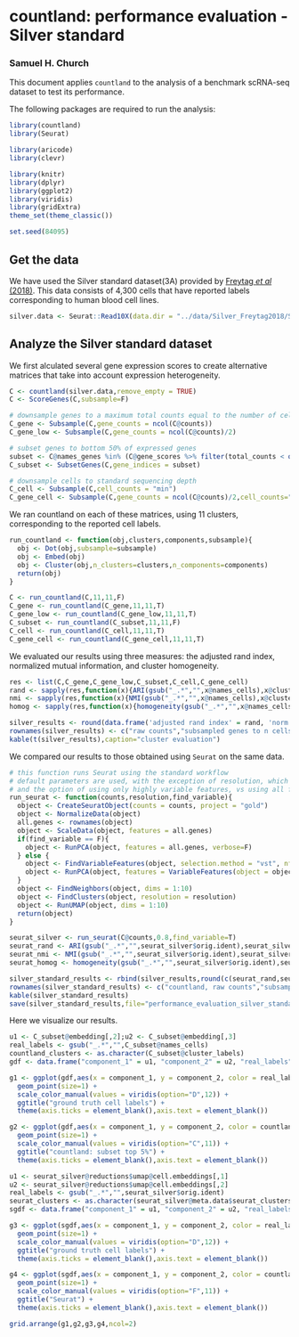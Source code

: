 # countland: performance evaluation - Silver standard
### Samuel H. Church

This document applies `countland` to the analysis of a benchmark scRNA-seq dataset to test its performance.

The following packages are required to run the analysis:

```r
library(countland)
library(Seurat)

library(aricode)
library(clevr)

library(knitr)
library(dplyr)
library(ggplot2)
library(viridis)
library(gridExtra)
theme_set(theme_classic())

set.seed(84095)
```

## Get the data

We have used the Silver standard dataset(3A) provided by [Freytag _et al_ (2018)](10.12688/f1000research.15809.2). This data consists of 4,300 cells that have reported labels corresponding to human blood cell lines.

```r
silver.data <- Seurat::Read10X(data.dir = "../data/Silver_Freytag2018/SilverDataset3a_Freytag2018")
```

## Analyze the Silver standard dataset 

We first alculated several gene expression scores to create alternative matrices that take into account expression heterogeneity.

```r
C <- countland(silver.data,remove_empty = TRUE)
C <- ScoreGenes(C,subsample=F)
```

```r
# downsample genes to a maximum total counts equal to the number of cells
C_gene <- Subsample(C,gene_counts = ncol(C@counts))
C_gene_low <- Subsample(C,gene_counts = ncol(C@counts)/2)

# subset genes to bottom 50% of expressed genes
subset <- C@names_genes %in% (C@gene_scores %>% filter(total_counts < quantile(total_counts,0.95)) %>% pull(names))
C_subset <- SubsetGenes(C,gene_indices = subset)

# downsample cells to standard sequencing depth
C_cell <- Subsample(C,cell_counts = "min")
C_gene_cell <- Subsample(C,gene_counts = ncol(C@counts)/2,cell_counts="min")
```

We ran countland on each of these matrices, using 11 clusters, corresponding to the reported cell labels.

```r
run_countland <- function(obj,clusters,components,subsample){
  obj <- Dot(obj,subsample=subsample)
  obj <- Embed(obj)
  obj <- Cluster(obj,n_clusters=clusters,n_components=components)
  return(obj)
}

C <- run_countland(C,11,11,F)
C_gene <- run_countland(C_gene,11,11,T)
C_gene_low <- run_countland(C_gene_low,11,11,T)
C_subset <- run_countland(C_subset,11,11,F)
C_cell <- run_countland(C_cell,11,11,T)
C_gene_cell <- run_countland(C_gene_cell,11,11,T)
```

We evaluated our results using three measures: the adjusted rand index, normalized mutual information, and cluster homogeneity.

```r
res <- list(C,C_gene,C_gene_low,C_subset,C_cell,C_gene_cell)
rand <- sapply(res,function(x){ARI(gsub("_.*","",x@names_cells),x@cluster_labels)})
nmi <- sapply(res,function(x){NMI(gsub("_.*","",x@names_cells),x@cluster_labels)})
homog <- sapply(res,function(x){homogeneity(gsub("_.*","",x@names_cells),x@cluster_labels)})

silver_results <- round(data.frame('adjusted rand index' = rand, 'norm. mutual info.' = nmi, "homogeneity" = homog, check.names=F),3)
rownames(silver_results) <- c("raw counts","subsampled genes to n cells","subsampled genes to 0.5 * n_cells","dropped top 5% of genes","standard sequencing depth across cells","subsampled genes and standard sequencing depth")
kable(t(silver_results),caption="cluster evaluation")
```

We compared our results to those obtained using `Seurat` on the same data. 

```r
# this function runs Seurat using the standard workflow
# default parameters are used, with the exception of resolution, which can be adjusted
# and the option of using only highly variable features, vs using all features
run_seurat <- function(counts,resolution,find_variable){
  object <- CreateSeuratObject(counts = counts, project = "gold")
  object <- NormalizeData(object)
  all.genes <- rownames(object)
  object <- ScaleData(object, features = all.genes)
  if(find_variable == F){
    object <- RunPCA(object, features = all.genes, verbose=F)
  } else {
    object <- FindVariableFeatures(object, selection.method = "vst", nfeatures = 2000)
    object <- RunPCA(object, features = VariableFeatures(object = object), verbose=F)    
  }
  object <- FindNeighbors(object, dims = 1:10)
  object <- FindClusters(object, resolution = resolution)
  object <- RunUMAP(object, dims = 1:10)
  return(object)
}

seurat_silver <- run_seurat(C@counts,0.8,find_variable=T)
seurat_rand <- ARI(gsub("_.*","",seurat_silver$orig.ident),seurat_silver@meta.data$seurat_clusters)
seurat_nmi <- NMI(gsub("_.*","",seurat_silver$orig.ident),seurat_silver@meta.data$seurat_clusters)
seurat_homog <- homogeneity(gsub("_.*","",seurat_silver$orig.ident),seurat_silver@meta.data$seurat_clusters)

silver_standard_results <- rbind(silver_results,round(c(seurat_rand,seurat_nmi,seurat_homog),3))
rownames(silver_standard_results) <- c("countland, raw counts","subsampled genes to n cells","subsampled genes to 0.5 * n_cells","dropped top 5% of genes","standard sequencing depth across cells","subsampled genes and standard sequencing depth","Seurat")
kable(silver_standard_results)
save(silver_standard_results,file="performance_evaluation_silver_standard_results.RData")
```

Here we visualize our results.

```r
u1 <- C_subset@embedding[,2];u2 <- C_subset@embedding[,3]
real_labels <- gsub("_.*","",C_subset@names_cells)
countland_clusters <- as.character(C_subset@cluster_labels)
gdf <- data.frame("component_1" = u1, "component_2" = u2, "real_labels" = real_labels, "countland_clusters" = countland_clusters)

g1 <- ggplot(gdf,aes(x = component_1, y = component_2, color = real_labels)) + 
  geom_point(size=1) +
  scale_color_manual(values = viridis(option="D",12)) + 
  ggtitle("ground truth cell labels") + 
  theme(axis.ticks = element_blank(),axis.text = element_blank())

g2 <- ggplot(gdf,aes(x = component_1, y = component_2, color = countland_clusters)) + 
  geom_point(size=1) +
  scale_color_manual(values = viridis(option="C",11)) + 
  ggtitle("countland: subset top 5%") + 
  theme(axis.ticks = element_blank(),axis.text = element_blank())

u1 <- seurat_silver@reductions$umap@cell.embeddings[,1]
u2 <- seurat_silver@reductions$umap@cell.embeddings[,2]
real_labels <- gsub("_.*","",seurat_silver$orig.ident)
seurat_clusters <- as.character(seurat_silver@meta.data$seurat_clusters)
sgdf <- data.frame("component_1" = u1, "component_2" = u2, "real_labels" = real_labels, "seurat_clusters" = seurat_clusters)

g3 <- ggplot(sgdf,aes(x = component_1, y = component_2, color = real_labels)) + 
  geom_point(size=1) +
  scale_color_manual(values = viridis(option="D",12)) + 
  ggtitle("ground truth cell labels") + 
  theme(axis.ticks = element_blank(),axis.text = element_blank())

g4 <- ggplot(sgdf,aes(x = component_1, y = component_2, color = countland_clusters)) + 
  geom_point(size=1) +
  scale_color_manual(values = viridis(option="F",11)) + 
  ggtitle("Seurat") + 
  theme(axis.ticks = element_blank(),axis.text = element_blank())

grid.arrange(g1,g2,g3,g4,ncol=2)
```




